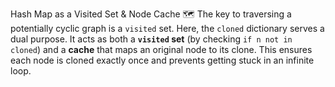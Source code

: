 Hash Map as a Visited Set & Node Cache 🗺️
    The key to traversing a potentially cyclic graph is a `visited` set. Here, the `cloned` dictionary serves a dual purpose. It acts as both a **`visited` set** (by checking `if n not in cloned`) and a **cache** that maps an original node to its clone. This ensures each node is cloned exactly once and prevents getting stuck in an infinite loop.
